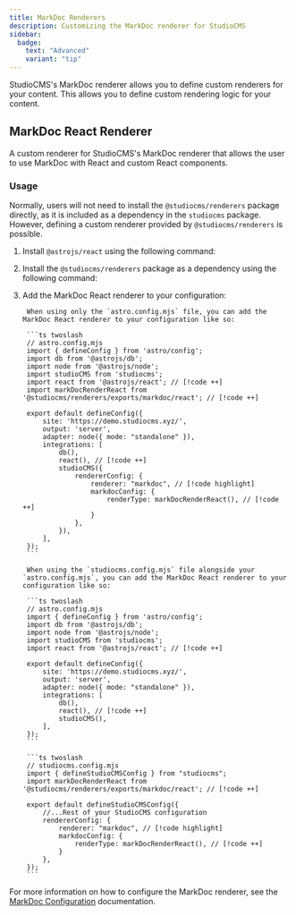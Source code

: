 ```yaml
---
title: MarkDoc Renderers
description: Customizing the MarkDoc renderer for StudioCMS
sidebar:
  badge:
    text: "Advanced"
    variant: "tip"
---
```



StudioCMS's MarkDoc renderer allows you to define custom renderers for your content. This allows you to define custom rendering logic for your content.

## MarkDoc React Renderer

A custom renderer for StudioCMS's MarkDoc renderer that allows the user to use MarkDoc with React and custom React components.

### Usage

Normally, users will not need to install the `@studiocms/renderers` package directly, as it is included as a dependency in the `studiocms` package. However, defining a custom renderer provided by `@studiocms/renderers` is possible.

<Steps>

1. Install `@astrojs/react` using the following command:

   <PackageManagers pkg="@astrojs/react" />

2. Install the `@studiocms/renderers` package as a dependency using the following command:

   <PackageManagers pkg="@studiocms/renderers" />

3. Add the MarkDoc React renderer to your configuration:

    <Tabs syncKey="Config">
    <TabItem label="astro.config.mjs">

        When using only the `astro.config.mjs` file, you can add the MarkDoc React renderer to your configuration like so:

        ```ts twoslash
        // astro.config.mjs
        import { defineConfig } from 'astro/config';
        import db from '@astrojs/db';
        import node from '@astrojs/node';
        import studioCMS from 'studiocms';
        import react from '@astrojs/react'; // [!code ++]
        import markDocRenderReact from '@studiocms/renderers/exports/markdoc/react'; // [!code ++]

        export default defineConfig({
            site: 'https://demo.studiocms.xyz/',
            output: 'server',
            adapter: node({ mode: "standalone" }),
            integrations: [
                db(),
                react(), // [!code ++]
                studioCMS({
                    rendererConfig: {
                        renderer: "markdoc", // [!code highlight]
                        markdocConfig: {
                            renderType: markDocRenderReact(), // [!code ++]
                        }
                    },
                }),
            ],
        });
        ```
    </TabItem>
        
    <TabItem label="studiocms.config.mjs">

        When using the `studiocms.config.mjs` file alongside your `astro.config.mjs`, you can add the MarkDoc React renderer to your configuration like so:

        ```ts twoslash
        // astro.config.mjs
        import { defineConfig } from 'astro/config';
        import db from '@astrojs/db';
        import node from '@astrojs/node';
        import studioCMS from 'studiocms';
        import react from '@astrojs/react'; // [!code ++]

        export default defineConfig({
            site: 'https://demo.studiocms.xyz/',
            output: 'server',
            adapter: node({ mode: "standalone" }),
            integrations: [
                db(),
                react(), // [!code ++]
                studioCMS(),
            ],
        });
        ```

        ```ts twoslash
        // studiocms.config.mjs
        import { defineStudioCMSConfig } from "studiocms";
        import markDocRenderReact from '@studiocms/renderers/exports/markdoc/react'; // [!code ++]

        export default defineStudioCMSConfig({
            //...Rest of your StudioCMS configuration
            rendererConfig: {
                renderer: "markdoc", // [!code highlight]
                markdocConfig: {
                    renderType: markDocRenderReact(), // [!code ++]
                }
            },
        });
        ```
    </TabItem>
    </Tabs>
</Steps>

<ReadMore>For more information on how to configure the MarkDoc renderer, see the [MarkDoc Configuration](/config-reference/markdoc-config/) documentation.</ReadMore>
